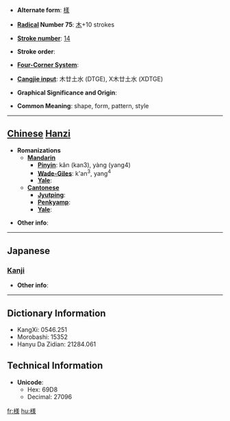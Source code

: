 * '''Alternate form''': [[樣]]

* '''[[Wiktionary:Chinese radical index| Radical]] Number 75''': [[Wiktionary:Chinese radical index 木|木]]+10 strokes

* '''[[Wiktionary:Chinese total strokes index|Stroke number]]''': [[Wiktionary:Chinese total strokes index 14|14]]

* '''Stroke order''': 

* '''[[Wiktionary:Chinese four corner index|Four-Corner System]]''': 

* '''[[Wiktionary:Chinese Cangjie index|Cangjie input]]''': 木廿土水 (DTGE), X木廿土水 (XDTGE)

* '''Graphical Significance and Origin''': 

* '''Common Meaning''': shape, form, pattern, style

----

== [[Chinese]] [[Hanzi]] ==

* '''Romanizations'''
** '''[[Mandarin]]'''
*** '''[[Pinyin]]''': kǎn (kan3), yàng (yang4)
*** '''[[Wade-Giles]]''': k'an<sup>3</sup>, yang<sup>4</sup>
*** '''[[Yale]]''': 
** '''[[Cantonese]]'''
*** '''[[Jyutping]]''':
*** '''[[Penkyamp]]''': 
*** '''[[Yale]]''': 

* '''Other info''': 

----

==Japanese==
===[[Kanji]]===
{{kanji|on readings=[[よう]] (yō) < [[やう]] (yau), [[しょう]] (shō)|kun readings=[[さま]] (sama), [[ざま]] (zama)}}

* '''Other info''':  

----

== Dictionary Information ==

* KangXi: 0546.251
* Morobashi: 15352
* Hanyu Da Zidian: 21284.061

== Technical Information ==

* '''Unicode''':
** Hex: 69D8
** Decimal: 27096

[[fr:様]]
[[hu:様]]